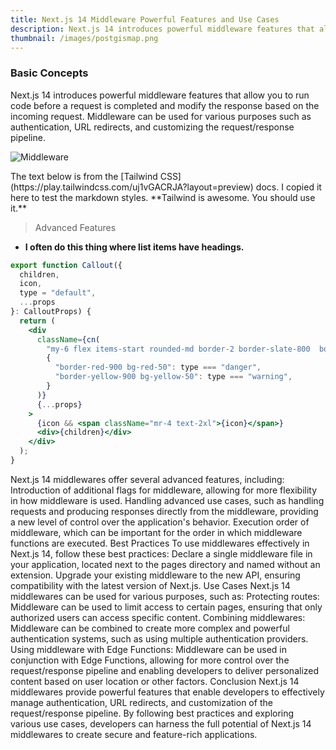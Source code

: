 ```yaml
---
title: Next.js 14 Middleware Powerful Features and Use Cases
description: Next.js 14 introduces powerful middleware features that allow you to run code before a request is completed and modify the response based on the incoming request. Middleware can be used for various purposes such as authentication, URL redirects, and customizing the request/response pipeline.
thumbnail: /images/postgismap.png
---
```


### Basic Concepts

Next.js 14 introduces powerful middleware features that allow you to run code before a request is completed and modify the response based on the incoming request. Middleware can be used for various purposes such as authentication, URL redirects, and customizing the request/response pipeline.

![Middleware](/images/postgismap.png)

<Callout>
  The text below is from the [Tailwind
  CSS](https://play.tailwindcss.com/uj1vGACRJA?layout=preview) docs. I copied it
  here to test the markdown styles. **Tailwind is awesome. You should use it.**
</Callout>

> Advanced Features

- **I often do this thing where list items have headings.**

```jsx
export function Callout({
  children,
  icon,
  type = "default",
  ...props
}: CalloutProps) {
  return (
    <div
      className={cn(
        "my-6 flex items-start rounded-md border-2 border-slate-800  border-l-4 p-4",
        {
          "border-red-900 bg-red-50": type === "danger",
          "border-yellow-900 bg-yellow-50": type === "warning",
        }
      )}
      {...props}
    >
      {icon && <span className="mr-4 text-2xl">{icon}</span>}
      <div>{children}</div>
    </div>
  );
}
```

Next.js 14 middlewares offer several advanced features, including:
Introduction of additional flags for middleware, allowing for more flexibility in how middleware is used.
Handling advanced use cases, such as handling requests and producing responses directly from the middleware, providing a new level of control over the application's behavior.
Execution order of middleware, which can be important for the order in which middleware functions are executed.
Best Practices
To use middlewares effectively in Next.js 14, follow these best practices:
Declare a single middleware file in your application, located next to the pages directory and named without an extension.
Upgrade your existing middleware to the new API, ensuring compatibility with the latest version of Next.js.
Use Cases
Next.js 14 middlewares can be used for various purposes, such as:
Protecting routes: Middleware can be used to limit access to certain pages, ensuring that only authorized users can access specific content.
Combining middlewares: Middleware can be combined to create more complex and powerful authentication systems, such as using multiple authentication providers.
Using middleware with Edge Functions: Middleware can be used in conjunction with Edge Functions, allowing for more control over the request/response pipeline and enabling developers to deliver personalized content based on user location or other factors.
Conclusion
Next.js 14 middlewares provide powerful features that enable developers to effectively manage authentication, URL redirects, and customization of the request/response pipeline. By following best practices and exploring various use cases, developers can harness the full potential of Next.js 14 middlewares to create secure and feature-rich applications.
